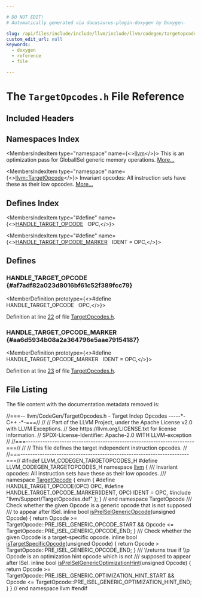 ```yaml
---

# DO NOT EDIT!
# Automatically generated via docusaurus-plugin-doxygen by Doxygen.

slug: /api/files/include/include/llvm/include/llvm/codegen/targetopcodes-h
custom_edit_url: null
keywords:
  - doxygen
  - reference
  - file

---
```





# The `TargetOpcodes.h` File Reference

<DoxygenPage pluginConfig={pluginConfig}>



## Included Headers

<IncludesList>
<IncludesListItem
  filePath="llvm/Support/TargetOpcodes.def"
  permalink=""
  isLocal="true" />
</IncludesList>

## Namespaces Index

<MembersIndex>

<MembersIndexItem
  type="namespace"
  name={<><a href="/docs/api/namespaces/llvm">llvm</a></>}>
This is an optimization pass for GlobalISel generic memory operations. <a href="/docs/api/namespaces/llvm/#details">More...</a>
</MembersIndexItem>

<MembersIndexItem
  type="namespace"
  name={<><a href="/docs/api/namespaces/llvm/targetopcode">llvm::TargetOpcode</a></>}>
Invariant opcodes: All instruction sets have these as their low opcodes. <a href="/docs/api/namespaces/llvm/targetopcode/#details">More...</a>
</MembersIndexItem>

</MembersIndex>

## Defines Index

<MembersIndex>

<MembersIndexItem
  type="#define"
  name={<><a href="#af7adf82a023d8016bf61c52f389fcc79">HANDLE&#95;TARGET&#95;OPCODE</a>&nbsp;&nbsp;&nbsp;OPC,</>}>
</MembersIndexItem>

<MembersIndexItem
  type="#define"
  name={<><a href="#aa6d5934b08a2a364796e5aae79154187">HANDLE&#95;TARGET&#95;OPCODE&#95;MARKER</a>&nbsp;&nbsp;&nbsp;IDENT = OPC,</>}>
</MembersIndexItem>

</MembersIndex>


<SectionDefinition>

## Defines

### HANDLE&#95;TARGET&#95;OPCODE {#af7adf82a023d8016bf61c52f389fcc79}

<MemberDefinition
  prototype={<>#define HANDLE&#95;TARGET&#95;OPCODE&nbsp;&nbsp;&nbsp;OPC,</>}>

Definition at line <a href="#l00022">22</a> of file <a href="/docs/api/files/include/include/llvm/include/llvm/codegen/targetopcodes-h">TargetOpcodes.h</a>.
</MemberDefinition>

### HANDLE&#95;TARGET&#95;OPCODE&#95;MARKER {#aa6d5934b08a2a364796e5aae79154187}

<MemberDefinition
  prototype={<>#define HANDLE&#95;TARGET&#95;OPCODE&#95;MARKER&nbsp;&nbsp;&nbsp;IDENT = OPC,</>}>

Definition at line <a href="#l00023">23</a> of file <a href="/docs/api/files/include/include/llvm/include/llvm/codegen/targetopcodes-h">TargetOpcodes.h</a>.
</MemberDefinition>

</SectionDefinition>

## File Listing

The file content with the documentation metadata removed is:

<ProgramListing>

<Link id="l00001" /><CodeLine lineNumber="1"><Highlight kind="comment">//===-- llvm/CodeGen/TargetOpcodes.h - Target Indep Opcodes -----&#42;- C++ -&#42;-===//</Highlight><Highlight kind="normal"></Highlight></CodeLine>
<Link id="l00002" /><CodeLine lineNumber="2"><Highlight kind="normal"></Highlight><Highlight kind="comment">//</Highlight><Highlight kind="normal"></Highlight></CodeLine>
<Link id="l00003" /><CodeLine lineNumber="3"><Highlight kind="normal"></Highlight><Highlight kind="comment">// Part of the LLVM Project, under the Apache License v2.0 with LLVM Exceptions.</Highlight><Highlight kind="normal"></Highlight></CodeLine>
<Link id="l00004" /><CodeLine lineNumber="4"><Highlight kind="normal"></Highlight><Highlight kind="comment">// See https://llvm.org/LICENSE.txt for license information.</Highlight><Highlight kind="normal"></Highlight></CodeLine>
<Link id="l00005" /><CodeLine lineNumber="5"><Highlight kind="normal"></Highlight><Highlight kind="comment">// SPDX-License-Identifier: Apache-2.0 WITH LLVM-exception</Highlight><Highlight kind="normal"></Highlight></CodeLine>
<Link id="l00006" /><CodeLine lineNumber="6"><Highlight kind="normal"></Highlight><Highlight kind="comment">//</Highlight><Highlight kind="normal"></Highlight></CodeLine>
<Link id="l00007" /><CodeLine lineNumber="7"><Highlight kind="normal"></Highlight><Highlight kind="comment">//===----------------------------------------------------------------------===//</Highlight><Highlight kind="normal"></Highlight></CodeLine>
<Link id="l00008" /><CodeLine lineNumber="8"><Highlight kind="normal"></Highlight><Highlight kind="comment">//</Highlight><Highlight kind="normal"></Highlight></CodeLine>
<Link id="l00009" /><CodeLine lineNumber="9"><Highlight kind="normal"></Highlight><Highlight kind="comment">// This file defines the target independent instruction opcodes.</Highlight><Highlight kind="normal"></Highlight></CodeLine>
<Link id="l00010" /><CodeLine lineNumber="10"><Highlight kind="normal"></Highlight><Highlight kind="comment">//</Highlight><Highlight kind="normal"></Highlight></CodeLine>
<Link id="l00011" /><CodeLine lineNumber="11"><Highlight kind="normal"></Highlight><Highlight kind="comment">//===----------------------------------------------------------------------===//</Highlight><Highlight kind="normal"></Highlight></CodeLine>
<Link id="l00012" /><CodeLine lineNumber="12"><Highlight kind="normal"></Highlight></CodeLine>
<Link id="l00013" /><CodeLine lineNumber="13"><Highlight kind="normal"></Highlight><Highlight kind="preprocessor">#ifndef LLVM&#95;CODEGEN&#95;TARGETOPCODES&#95;H</Highlight><Highlight kind="normal"></Highlight></CodeLine>
<Link id="l00014" /><CodeLine lineNumber="14"><Highlight kind="normal"></Highlight><Highlight kind="preprocessor">#define LLVM&#95;CODEGEN&#95;TARGETOPCODES&#95;H</Highlight><Highlight kind="normal"></Highlight></CodeLine>
<Link id="l00015" /><CodeLine lineNumber="15"><Highlight kind="normal"></Highlight></CodeLine>
<Link id="l00016" /><CodeLine lineNumber="16"><Highlight kind="normal"></Highlight><Highlight kind="keyword">namespace </Highlight><Highlight kind="normal"><a href="/docs/api/namespaces/llvm">llvm</a> &#123;</Highlight></CodeLine>
<Link id="l00017" /><CodeLine lineNumber="17"><Highlight kind="normal"></Highlight><Highlight kind="comment"></Highlight></CodeLine>
<Link id="l00018" /><CodeLine lineNumber="18"><Highlight kind="comment">/// Invariant opcodes: All instruction sets have these as their low opcodes.</Highlight></CodeLine>
<Link id="l00019" /><CodeLine lineNumber="19"><Highlight kind="comment">///</Highlight><Highlight kind="normal"></Highlight></CodeLine>
<Link id="l00020" /><CodeLine lineNumber="20" lineLink="/docs/api/namespaces/llvm/targetopcode"><Highlight kind="normal"></Highlight><Highlight kind="keyword">namespace </Highlight><Highlight kind="normal"><a href="/docs/api/namespaces/llvm/targetopcode">TargetOpcode</a> &#123;</Highlight></CodeLine>
<Link id="l00021" /><CodeLine lineNumber="21"><Highlight kind="normal"></Highlight><Highlight kind="keyword">enum</Highlight><Highlight kind="normal"> &#123;</Highlight></CodeLine>
<Link id="l00022" /><CodeLine lineNumber="22" lineLink="#af7adf82a023d8016bf61c52f389fcc79"><Highlight kind="normal"></Highlight><Highlight kind="preprocessor">#define HANDLE&#95;TARGET&#95;OPCODE(OPC) OPC,</Highlight><Highlight kind="normal"></Highlight></CodeLine>
<Link id="l00023" /><CodeLine lineNumber="23" lineLink="#aa6d5934b08a2a364796e5aae79154187"><Highlight kind="normal"></Highlight><Highlight kind="preprocessor">#define HANDLE&#95;TARGET&#95;OPCODE&#95;MARKER(IDENT, OPC) IDENT = OPC,</Highlight><Highlight kind="normal"></Highlight></CodeLine>
<Link id="l00024" /><CodeLine lineNumber="24"><Highlight kind="normal"></Highlight><Highlight kind="preprocessor">#include &quot;llvm/Support/TargetOpcodes.def&quot;</Highlight><Highlight kind="normal"></Highlight></CodeLine>
<Link id="l00025" /><CodeLine lineNumber="25"><Highlight kind="normal">&#125;;</Highlight></CodeLine>
<Link id="l00026" /><CodeLine lineNumber="26"><Highlight kind="normal">&#125; </Highlight><Highlight kind="comment">// end namespace TargetOpcode</Highlight><Highlight kind="normal"></Highlight></CodeLine>
<Link id="l00027" /><CodeLine lineNumber="27"><Highlight kind="normal"></Highlight><Highlight kind="comment"></Highlight></CodeLine>
<Link id="l00028" /><CodeLine lineNumber="28"><Highlight kind="comment">/// Check whether the given Opcode is a generic opcode that is not supposed</Highlight></CodeLine>
<Link id="l00029" /><CodeLine lineNumber="29"><Highlight kind="comment">/// to appear after ISel.</Highlight><Highlight kind="normal"></Highlight></CodeLine>
<Link id="l00030" /><CodeLine lineNumber="30" lineLink="/docs/api/namespaces/llvm/#a2cdb63ce3baf9ea9a1f86aed27f40fe8"><Highlight kind="normal"></Highlight><Highlight kind="keyword">inline</Highlight><Highlight kind="normal"> </Highlight><Highlight kind="keywordtype">bool</Highlight><Highlight kind="normal"> <a href="/docs/api/namespaces/llvm/#a2cdb63ce3baf9ea9a1f86aed27f40fe8">isPreISelGenericOpcode</a>(</Highlight><Highlight kind="keywordtype">unsigned</Highlight><Highlight kind="normal"> Opcode) &#123;</Highlight></CodeLine>
<Link id="l00031" /><CodeLine lineNumber="31"><Highlight kind="normal">  </Highlight><Highlight kind="keywordflow">return</Highlight><Highlight kind="normal"> Opcode &gt;= TargetOpcode::PRE&#95;ISEL&#95;GENERIC&#95;OPCODE&#95;START &amp;&amp;</Highlight></CodeLine>
<Link id="l00032" /><CodeLine lineNumber="32"><Highlight kind="normal">         Opcode &lt;= TargetOpcode::PRE&#95;ISEL&#95;GENERIC&#95;OPCODE&#95;END;</Highlight></CodeLine>
<Link id="l00033" /><CodeLine lineNumber="33"><Highlight kind="normal">&#125;</Highlight></CodeLine>
<Link id="l00034" /><CodeLine lineNumber="34"><Highlight kind="normal"></Highlight><Highlight kind="comment"></Highlight></CodeLine>
<Link id="l00035" /><CodeLine lineNumber="35"><Highlight kind="comment">/// Check whether the given Opcode is a target-specific opcode.</Highlight><Highlight kind="normal"></Highlight></CodeLine>
<Link id="l00036" /><CodeLine lineNumber="36" lineLink="/docs/api/namespaces/llvm/#ab3aae92be65f5f16f806ad48d474027e"><Highlight kind="normal"></Highlight><Highlight kind="keyword">inline</Highlight><Highlight kind="normal"> </Highlight><Highlight kind="keywordtype">bool</Highlight><Highlight kind="normal"> <a href="/docs/api/namespaces/llvm/#ab3aae92be65f5f16f806ad48d474027e">isTargetSpecificOpcode</a>(</Highlight><Highlight kind="keywordtype">unsigned</Highlight><Highlight kind="normal"> Opcode) &#123;</Highlight></CodeLine>
<Link id="l00037" /><CodeLine lineNumber="37"><Highlight kind="normal">  </Highlight><Highlight kind="keywordflow">return</Highlight><Highlight kind="normal"> Opcode &gt; TargetOpcode::PRE&#95;ISEL&#95;GENERIC&#95;OPCODE&#95;END;</Highlight></CodeLine>
<Link id="l00038" /><CodeLine lineNumber="38"><Highlight kind="normal">&#125;</Highlight></CodeLine>
<Link id="l00039" /><CodeLine lineNumber="39"><Highlight kind="normal"></Highlight><Highlight kind="comment"></Highlight></CodeLine>
<Link id="l00040" /><CodeLine lineNumber="40"><Highlight kind="comment">/// \\returns true if \\p Opcode is an optimization hint opcode which is not</Highlight></CodeLine>
<Link id="l00041" /><CodeLine lineNumber="41"><Highlight kind="comment">/// supposed to appear after ISel.</Highlight><Highlight kind="normal"></Highlight></CodeLine>
<Link id="l00042" /><CodeLine lineNumber="42" lineLink="/docs/api/namespaces/llvm/#a51226361b4778741a8b60487c293d43a"><Highlight kind="normal"></Highlight><Highlight kind="keyword">inline</Highlight><Highlight kind="normal"> </Highlight><Highlight kind="keywordtype">bool</Highlight><Highlight kind="normal"> <a href="/docs/api/namespaces/llvm/#a51226361b4778741a8b60487c293d43a">isPreISelGenericOptimizationHint</a>(</Highlight><Highlight kind="keywordtype">unsigned</Highlight><Highlight kind="normal"> Opcode) &#123;</Highlight></CodeLine>
<Link id="l00043" /><CodeLine lineNumber="43"><Highlight kind="normal">  </Highlight><Highlight kind="keywordflow">return</Highlight><Highlight kind="normal"> Opcode &gt;= TargetOpcode::PRE&#95;ISEL&#95;GENERIC&#95;OPTIMIZATION&#95;HINT&#95;START &amp;&amp;</Highlight></CodeLine>
<Link id="l00044" /><CodeLine lineNumber="44"><Highlight kind="normal">         Opcode &lt;= TargetOpcode::PRE&#95;ISEL&#95;GENERIC&#95;OPTIMIZATION&#95;HINT&#95;END;</Highlight></CodeLine>
<Link id="l00045" /><CodeLine lineNumber="45"><Highlight kind="normal">&#125;</Highlight></CodeLine>
<Link id="l00046" /><CodeLine lineNumber="46"><Highlight kind="normal"></Highlight></CodeLine>
<Link id="l00047" /><CodeLine lineNumber="47"><Highlight kind="normal">&#125; </Highlight><Highlight kind="comment">// end namespace llvm</Highlight><Highlight kind="normal"></Highlight></CodeLine>
<Link id="l00048" /><CodeLine lineNumber="48"><Highlight kind="normal"></Highlight></CodeLine>
<Link id="l00049" /><CodeLine lineNumber="49"><Highlight kind="normal"></Highlight><Highlight kind="preprocessor">#endif</Highlight></CodeLine>

</ProgramListing>

</DoxygenPage>

